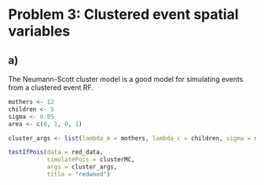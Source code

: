 # Problem 3: Clustered event spatial variables

## a)

The Neumann-Scott cluster model is a good model for simulating events from a clustered event RF.


```r

mothers <- 12
children <- 5
sigma <- 0.05
area <- c(0, 1, 0, 1)

cluster_args <- list(lambda_m = mothers, lambda_c = children, sigma = sigma, area = area)

testIfPois(data = red_data,
           simulatePois = clusterMC,
           args = cluster_args,
           title = "redwood")

```
